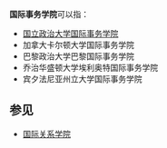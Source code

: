 '''国际事务学院'''可以指：
*[[国立政治大学国际事务学院|国立政治大学国际事务学院]]
*加拿大卡尔顿大学国际事务学院
*巴黎政治大学巴黎国际事务学院
*乔治华盛顿大学埃利奥特国际事务学院
*宾夕法尼亚州立大学国际事务学院

==参见==
*[[国际关系学院|国际关系学院]]

{{disambig|G国|Cat=六字组织机构消歧义}}